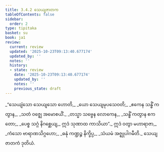 ```yaml
---
title: 3.4.2 သေယျဇာတက
tableOfContents: false
sidebar:
  order: 2
type: tipitaka
basket: su
book: ja1
review:
  current: review
  updated: '2025-10-23T09:13:40.677174'
  updated_by: ''
  notes: ''
  history:
  - state: review
    date: '2025-10-23T09:13:40.677174'
    updated_by: ''
    notes: ''
    previous_state: draft
---
```



<ReviewStatus review={frontmatter.review} showDetails={true} />

<HypothesisAnnotation frontmatter={frontmatter} />

<DynamicBreadcrumb />

<Division number="94" book="ja1" e="ch" v="22" p="84">

<Paragraph number="800" type="verses" book="ja1">
_“သေယျံသော သေယျသော ဟောတိ,_  
_ယော သေယျမုပသေဝတိ;_  
_ဧကေန သန္ဓိံ ကတွာန,_  
_သတံ ဝဇ္ဈေ အမောစယိံ._  

</Paragraph>

</Division>
<Division number="95" book="ja1" e="ch" v="22" p="84">

<Paragraph number="801" type="verses" book="ja1">
_တသ္မာ သဗ္ဗေန လောကေန,_  
_သန္ဓိံ ကတွာန ဧကတော;_  
_ပေစ္စ သဂ္ဂံ နိဂစ္ဆေယျ,_  
ဣဒံ သုဏာထ ကာသိယာ”._  

</Paragraph>

</Division>
<Division number="96" book="ja1" e="ch" v="22" p="84">

<Paragraph number="802" type="verses" book="ja1">
ဣဒံ ဝတွာ မဟာရာဇာ,_  
_ကံသော ဗာရာဏသိဂ္ဂဟော;_  
_ဓနုံ ကဏ္ဍဉ္စ နိက္ခိပ္ပ,_  
_သံယမံ အဇ္ဈုပါဂမီတိ._  


</Paragraph>
</Division>

<Paragraph number="803" type="center" book="ja1">
သေယျဇာတကံ ဒုတိယံ.
</Paragraph>